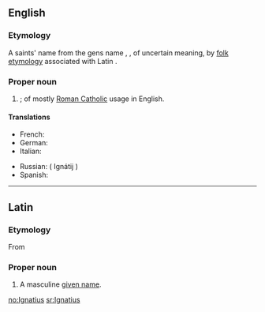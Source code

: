 ==English==

===Etymology===
A saints' name from the {{L.}} gens name {{term|Ignatius|lang=la}}, {{term|Egnatius|lang=la}}, of uncertain meaning, by [[folk etymology]] associated with Latin {{term|ignis||fire|lang=la}}.

===Proper noun===
{{en-proper noun}}

# {{given name|male}}; of mostly [[Roman Catholic]] usage in English.

====Translations====
{{trans-top|male given name}}
*French: {{t-|fr|Ignace}}
*German: {{t-|de|Ignaz}}
*Italian: {{t-|it|Ignazio}}
{{trans-mid}}
*Russian: {{t|ru|Игнатий|sc=Cyrl}} ( Ignátij )
*Spanish: {{t+|es|Ignacio}}
{{trans-bottom}}

----

==Latin==

===Etymology===
From {{AGr.|la}}

===Proper noun===
{{la-proper noun|Ignātius|Ignatii|Ignātiī|m|second}}

# A masculine [[given name]].

[[no:Ignatius]]
[[sr:Ignatius]]